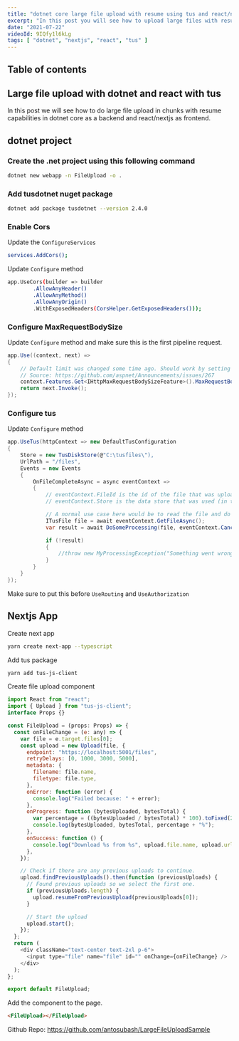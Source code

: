 ```yaml
---
title: "dotnet core large file upload with resume using tus and react/nextjs"
excerpt: "In this post you will see how to upload large files with resume using tus. We will use dotnet core for the backend and nextjs for the frontend"
date: "2021-07-22"
videoId: 9IQfy1l6kLg
tags: [ "dotnet", "nextjs", "react", "tus" ]
---
```

## Table of contents

## Large file upload with dotnet and react with tus

In this post we will see how to do large file upload in chunks with resume capabilities in dotnet core as a backend and react/nextjs as frontend.

## dotnet project

### Create the .net project using this following command

```bash
dotnet new webapp -n FileUpload -o .
```

### Add tusdotnet nuget package

```bash
dotnet add package tusdotnet --version 2.4.0
```

### Enable Cors

Update the `ConfigureServices`

```bash
services.AddCors();
```

Update `Configure` method

```bash
app.UseCors(builder => builder
        .AllowAnyHeader()
        .AllowAnyMethod()
        .AllowAnyOrigin()
        .WithExposedHeaders(CorsHelper.GetExposedHeaders()));
```

### Configure MaxRequestBodySize

Update `Configure` method and make sure this is the first pipeline request.

```cs
app.Use((context, next) =>
{
    // Default limit was changed some time ago. Should work by setting MaxRequestBodySize to null using ConfigureKestrel but this does not seem to work for IISExpress.
    // Source: https://github.com/aspnet/Announcements/issues/267
    context.Features.Get<IHttpMaxRequestBodySizeFeature>().MaxRequestBodySize = null;
    return next.Invoke();
});
```

### Configure tus

Update `Configure` method

```cs
app.UseTus(httpContext => new DefaultTusConfiguration
{
    Store = new TusDiskStore(@"C:\tusfiles\"),
    UrlPath = "/files",
    Events = new Events
    {
        OnFileCompleteAsync = async eventContext =>
        {
            // eventContext.FileId is the id of the file that was uploaded.
            // eventContext.Store is the data store that was used (in this case an instance of the TusDiskStore)

            // A normal use case here would be to read the file and do some processing on it.
            ITusFile file = await eventContext.GetFileAsync();
            var result = await DoSomeProcessing(file, eventContext.CancellationToken).ConfigureAwait(false);

            if (!result)
            {
                //throw new MyProcessingException("Something went wrong during processing");
            }
        }
    }
});
```

Make sure to put this before `UseRouting` and `UseAuthorization`

## Nextjs App

Create next app

```bash
yarn create next-app --typescript
```

Add tus package

```bash
yarn add tus-js-client
```

Create file upload component

```js
import React from "react";
import { Upload } from "tus-js-client";
interface Props {}

const FileUpload = (props: Props) => {
  const onFileChange = (e: any) => {
    var file = e.target.files[0];
    const upload = new Upload(file, {
      endpoint: "https://localhost:5001/files",
      retryDelays: [0, 1000, 3000, 5000],
      metadata: {
        filename: file.name,
        filetype: file.type,
      },
      onError: function (error) {
        console.log("Failed because: " + error);
      },
      onProgress: function (bytesUploaded, bytesTotal) {
        var percentage = ((bytesUploaded / bytesTotal) * 100).toFixed(2);
        console.log(bytesUploaded, bytesTotal, percentage + "%");
      },
      onSuccess: function () {
        console.log("Download %s from %s", upload.file.name, upload.url);
      },
    });

    // Check if there are any previous uploads to continue.
    upload.findPreviousUploads().then(function (previousUploads) {
      // Found previous uploads so we select the first one.
      if (previousUploads.length) {
        upload.resumeFromPreviousUpload(previousUploads[0]);
      }

      // Start the upload
      upload.start();
    });
  };
  return (
    <div className="text-center text-2xl p-6">
      <input type="file" name="file" id="" onChange={onFileChange} />
    </div>
  );
};

export default FileUpload;
```

Add the component to the page.

```html
<FileUpload></FileUpload>
```

Github Repo: https://github.com/antosubash/LargeFileUploadSample
